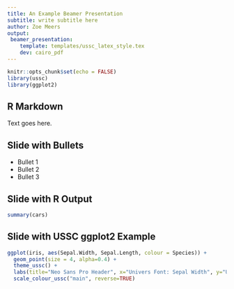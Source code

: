 ```yaml
---
title: An Example Beamer Presentation
subtitle: write subtitle here
author: Zoe Meers
output:
 beamer_presentation:
    template: templates/ussc_latex_style.tex
    dev: cairo_pdf
---
```


```r
knitr::opts_chunk$set(echo = FALSE)
library(ussc)
library(ggplot2)
```


## R Markdown

Text goes here.

## Slide with Bullets

- Bullet 1
- Bullet 2
- Bullet 3

## Slide with R Output

```r
summary(cars)
```

## Slide with USSC ggplot2 Example

```r
ggplot(iris, aes(Sepal.Width, Sepal.Length, colour = Species)) + 
  geom_point(size = 4, alpha=0.4) +  
  theme_ussc() + 
  labs(title="Neo Sans Pro Header", x="Univers Font: Sepal Width", y="Univers Font: Sepal Length", caption = "The data is from the Iris R package.") + 
  scale_colour_ussc("main", reverse=TRUE) 
```




